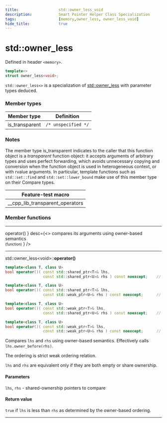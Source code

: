 ```yaml
---
title:                  std::owner_less_void
description:            Smart Pointer Helper Class Specialization
tags:                   [memory,owner_less, owner_less_void]
hide_title:             true
---
```



# std::owner_less

Defined in header `<memory>`.


```cpp title="Since C++17"
template<>
struct owner_less<void>;
```

`std::owner_less<>` is a specialization of [std::owner_less](./owner_less) with parameter types deduced.

### Member types

|Member type |	Definition|
|:--:|:--:|
|is_transparent	| `/* unspecified */` |

### Notes
The member type is_transparent indicates to the caller that this function object is a *transparent* function object: 
it accepts arguments of arbitrary types and uses perfect forwarding, which avoids unnecessary copying and conversion when the function object is used in heterogeneous context, 
or with rvalue arguments. In particular, template functions such as `std::set::find` and `std::set::lower_bound` make use of this member type on their Compare types.


|Feature-test macro |
|:--:|
|__cpp_lib_transparent_operators|

### Member functions

---


 



<SymbolTable noTraits>
    <Symbol     name={<>
                operator()
			    </>}               
                desc={<>
                compares its arguments using owner-based semantics<br/>
                <small>(function)</small>
                </>}
                />
</SymbolTable>

---

std::owner_less&lt;void>::**operator()**

```cpp
template<class T, class U>
bool operator()( const std::shared_ptr<T>& lhs,
                 const std::shared_ptr<U>& rhs ) const noexcept;    // (since C++11)
```
```cpp
template<class T, class U>
bool operator()( const std::shared_ptr<T>& lhs,
                 const std::weak_ptr<U>& rhs ) const noexcept;      // (since C++11)
```
```cpp
template<class T, class U>
bool operator()( const std::weak_ptr<T>& lhs,
                 const std::shared_ptr<U>& rhs ) const noexcept;    // (since C++11)
```
```cpp
template<class T, class U>
bool operator()( const std::weak_ptr<T>& lhs,
                 const std::weak_ptr<U>& rhs ) const noexcept;      // (since C++11)
```

Compares `lhs` and `rhs` using owner-based semantics. Effectively calls `lhs.owner_before(rhs)`.

The ordering is strict weak ordering relation.

`lhs` and `rhs` are equivalent only if they are both empty or share ownership.

#### Parameters
`lhs`, `rhs`	-	shared-ownership pointers to compare
#### Return value
`true` if `lhs` is less than `rhs` as determined by the owner-based ordering.


---
